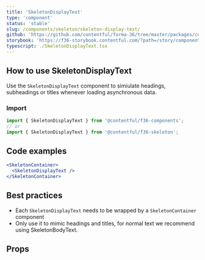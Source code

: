 ```yaml
---
title: 'SkeletonDisplayText'
type: 'component'
status: 'stable'
slug: /components/skeleton/skeleton-display-text/
github: 'https://github.com/contentful/forma-36/tree/master/packages/components/skeleton'
storybook: 'https://f36-storybook.contentful.com/?path=/story/components-skeleton-skeletondisplaytext--default'
typescript: ./SkeletonDisplayText.tsx
---
```


## How to use SkeletonDisplayText

Use the `SkeletonDisplayText` component to simiulate headings, subheadings or titles whenever loading asynchronous data.

### Import

```js static=true
import { SkeletonDisplayText } from '@contentful/f36-components';
// or
import { SkeletonDisplayText } from '@contentful/f36-skeleton';
```

## Code examples

```jsx
<SkeletonContainer>
  <SkeletonDisplayText />
</SkeletonContainer>
```

## Best practices

- Each `SkeletonDisplayText` needs to be wrapped by a `SkeletonContainer` component
- Only use it to mimic headings and titles, for normal text we recommend using SkeletonBodyText.

## Props


<Props of="SkeletonDisplayText" />
